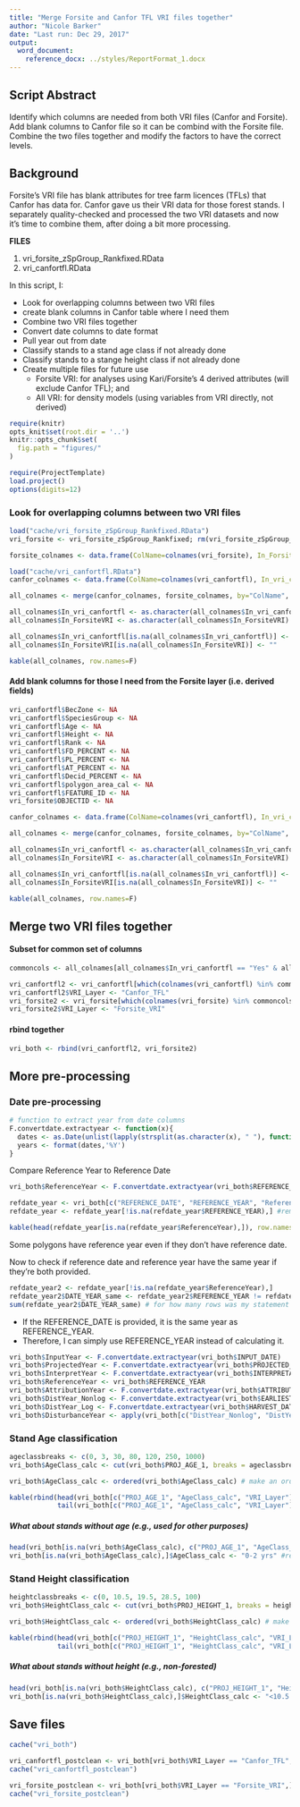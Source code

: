 ```yaml
---
title: "Merge Forsite and Canfor TFL VRI files together"
author: "Nicole Barker"
date: "Last run: Dec 29, 2017"
output: 
  word_document:
    reference_docx: ../styles/ReportFormat_1.docx
---
```


## Script Abstract
Identify which columns are needed from both VRI files (Canfor and Forsite). Add blank columns to Canfor file so it can be combind with the Forsite file. Combine the two files together and modify the factors to have the correct levels. 

## Background

Forsite's VRI file has blank attributes for tree farm licences (TFLs) that Canfor has data for. Canfor gave us their VRI data for those forest stands. I separately quality-checked and processed the two VRI datasets and now it's time to combine them, after doing a bit more processing. 

**FILES**

1. vri_forsite_zSpGroup_Rankfixed.RData
2. vri_canfortfl.RData

In this script, I: 

* Look for overlapping columns between two VRI files
* create blank columns in Canfor table where I need them
* Combine two VRI files together
* Convert date columns to date format 
* Pull year out from date
* Classify stands to a stand age class if not already done
* Classify stands to a stange height class if not already done
* Create multiple files for future use 
    * Forsite VRI: for analyses using Kari/Forsite's 4 derived attributes (will exclude Canfor TFL); and
    * All VRI: for density models (using variables from VRI directly, not derived)


``` r
require(knitr)
opts_knit$set(root.dir = '..')
knitr::opts_chunk$set(
  fig.path = "figures/"
)
```

``` r
require(ProjectTemplate)
load.project()
options(digits=12)
```

### Look for overlapping columns between two VRI files

``` r
load("cache/vri_forsite_zSpGroup_Rankfixed.RData")
vri_forsite <- vri_forsite_zSpGroup_Rankfixed; rm(vri_forsite_zSpGroup_Rankfixed)

forsite_colnames <- data.frame(ColName=colnames(vri_forsite), In_ForsiteVRI=as.character("Yes"))

load("cache/vri_canfortfl.RData")
canfor_colnames <- data.frame(ColName=colnames(vri_canfortfl), In_vri_canfortfl=as.character("Yes"))
```

``` r
all_colnames <- merge(canfor_colnames, forsite_colnames, by="ColName", all=T)

all_colnames$In_vri_canfortfl <- as.character(all_colnames$In_vri_canfortfl)
all_colnames$In_ForsiteVRI <- as.character(all_colnames$In_ForsiteVRI)

all_colnames$In_vri_canfortfl[is.na(all_colnames$In_vri_canfortfl)] <- ""
all_colnames$In_ForsiteVRI[is.na(all_colnames$In_ForsiteVRI)] <- ""

kable(all_colnames, row.names=F)
```

#### Add blank columns for those I need from the Forsite layer (i.e. derived fields)

``` r
vri_canfortfl$BecZone <- NA                 
vri_canfortfl$SpeciesGroup <- NA
vri_canfortfl$Age <- NA
vri_canfortfl$Height <- NA
vri_canfortfl$Rank <- NA
vri_canfortfl$FD_PERCENT <- NA
vri_canfortfl$PL_PERCENT <- NA
vri_canfortfl$AT_PERCENT <- NA
vri_canfortfl$Decid_PERCENT <- NA
vri_canfortfl$polygon_area_cal <- NA
vri_canfortfl$FEATURE_ID <- NA
vri_forsite$OBJECTID <- NA

canfor_colnames <- data.frame(ColName=colnames(vri_canfortfl), In_vri_canfortfl=as.character("Yes"))

all_colnames <- merge(canfor_colnames, forsite_colnames, by="ColName", all=T)

all_colnames$In_vri_canfortfl <- as.character(all_colnames$In_vri_canfortfl)
all_colnames$In_ForsiteVRI <- as.character(all_colnames$In_ForsiteVRI)

all_colnames$In_vri_canfortfl[is.na(all_colnames$In_vri_canfortfl)] <- ""
all_colnames$In_ForsiteVRI[is.na(all_colnames$In_ForsiteVRI)] <- ""

kable(all_colnames, row.names=F)
```

## Merge two VRI files together

#### Subset for common set of columns
``` r
commoncols <- all_colnames[all_colnames$In_vri_canfortfl == "Yes" & all_colnames$In_ForsiteVRI == "Yes",]$ColName

vri_canfortfl2 <- vri_canfortfl[which(colnames(vri_canfortfl) %in% commoncols)]
vri_canfortfl2$VRI_Layer <- "Canfor_TFL"
vri_forsite2 <- vri_forsite[which(colnames(vri_forsite) %in% commoncols)]
vri_forsite2$VRI_Layer <- "Forsite_VRI"
```

#### rbind together

``` r
vri_both <- rbind(vri_canfortfl2, vri_forsite2)
```

## More pre-processing

### Date pre-processing

``` r
# function to extract year from date columns
F.convertdate.extractyear <- function(x){
  dates <- as.Date(unlist(lapply(strsplit(as.character(x), " "), function(y) {y[1]})), format="%m/%d/%Y")
  years <- format(dates,'%Y')
}
```


Compare Reference Year to Reference Date
``` r
vri_both$ReferenceYear <- F.convertdate.extractyear(vri_both$REFERENCE_DATE) #take year from reference Date if it's available

refdate_year <- vri_both[c("REFERENCE_DATE", "REFERENCE_YEAR", "ReferenceYear")]
refdate_year <- refdate_year[!is.na(refdate_year$REFERENCE_YEAR),] #remove rows where supplied Reference Year is blank

kable(head(refdate_year[is.na(refdate_year$ReferenceYear),]), row.names=F)
```

Some polygons have reference year even if they don't have reference date.

Now to check if reference date and reference year have the same year if they're both provided. 

``` r
refdate_year2 <- refdate_year[!is.na(refdate_year$ReferenceYear),]
refdate_year2$DATE_YEAR_same <- refdate_year2$REFERENCE_YEAR != refdate_year2$ReferenceYear #return true if provided and calculated years are different
sum(refdate_year2$DATE_YEAR_same) # for how many rows was my statement TRUE
```

* If the REFERENCE_DATE is provided, it is the same year as REFERENCE_YEAR.
* Therefore, I can simply use REFERENCE_YEAR instead of calculating it. 

``` r
vri_both$InputYear <- F.convertdate.extractyear(vri_both$INPUT_DATE)
vri_both$ProjectedYear <- F.convertdate.extractyear(vri_both$PROJECTED_DATE)
vri_both$InterpretYear <- F.convertdate.extractyear(vri_both$INTERPRETATION_DATE)
vri_both$ReferenceYear <- vri_both$REFERENCE_YEAR
vri_both$AttributionYear <- F.convertdate.extractyear(vri_both$ATTRIBUTION_BASE_DATE)
vri_both$DistYear_Nonlog <- F.convertdate.extractyear(vri_both$EARLIEST_NONLOGGING_DIST_DATE)
vri_both$DistYear_Log <- F.convertdate.extractyear(vri_both$HARVEST_DATE)
vri_both$DisturbanceYear <- apply(vri_both[c("DistYear_Nonlog", "DistYear_Log")], MARGIN=1, FUN=function(x) {max(x, na.rm=T)}) 
```

### Stand Age classification

``` r
ageclassbreaks <- c(0, 3, 30, 80, 120, 250, 1000)
vri_both$AgeClass_calc <- cut(vri_both$PROJ_AGE_1, breaks = ageclassbreaks, include.lowest = TRUE, labels = c("0-2 yrs", "3-30 yrs", "31-80 yrs", "81-120 yrs", "121-250 yrs", ">250 yrs"))

vri_both$AgeClass_calc <- ordered(vri_both$AgeClass_calc) # make an ordered factor

kable(rbind(head(vri_both[c("PROJ_AGE_1", "AgeClass_calc", "VRI_Layer")]),
            tail(vri_both[c("PROJ_AGE_1", "AgeClass_calc", "VRI_Layer")])))

```

##### What about stands without age (e.g., used for other purposes)

``` r
head(vri_both[is.na(vri_both$AgeClass_calc), c("PROJ_AGE_1", "AgeClass_calc", "Age", "NON_PRODUCTIVE_DESCRIPTOR_CD")])
vri_both[is.na(vri_both$AgeClass_calc),]$AgeClass_calc <- "0-2 yrs" #replace non-forested stands with 0-2 years
```

### Stand Height classification

``` r
heightclassbreaks <- c(0, 10.5, 19.5, 28.5, 100)
vri_both$HeightClass_calc <- cut(vri_both$PROJ_HEIGHT_1, breaks = heightclassbreaks, include.lowest = TRUE, labels = c("<10.5 m", "10.5-19.4 m", "19.5-28.4 m", "> 28.5 m"))

vri_both$HeightClass_calc <- ordered(vri_both$HeightClass_calc) # make an ordered factor

kable(rbind(head(vri_both[c("PROJ_HEIGHT_1", "HeightClass_calc", "VRI_Layer")]),
            tail(vri_both[c("PROJ_HEIGHT_1", "HeightClass_calc", "VRI_Layer")])))
```

##### What about stands without height (e.g., non-forested)

``` r
head(vri_both[is.na(vri_both$HeightClass_calc), c("PROJ_HEIGHT_1", "HeightClass_calc", "Height", "NON_PRODUCTIVE_DESCRIPTOR_CD")])
vri_both[is.na(vri_both$HeightClass_calc),]$HeightClass_calc <- "<10.5 m" #replace non-forested stands with < 10.5 m
```

## Save files

``` r
cache("vri_both")

vri_canfortfl_postclean <- vri_both[vri_both$VRI_Layer == "Canfor_TFL",]
cache("vri_canfortfl_postclean")

vri_forsite_postclean <- vri_both[vri_both$VRI_Layer == "Forsite_VRI",]
cache("vri_forsite_postclean")
```